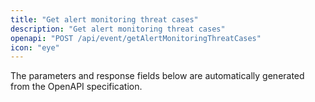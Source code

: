 ```yaml
---
title: "Get alert monitoring threat cases"
description: "Get alert monitoring threat cases"
openapi: "POST /api/event/getAlertMonitoringThreatCases"
icon: "eye"
---
```


<Note>
The parameters and response fields below are automatically generated from the OpenAPI specification.
</Note>
